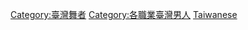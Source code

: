 [[Category:臺灣舞者|Category:臺灣舞者]]
[[Category:各職業臺灣男人|Category:各職業臺灣男人]]
[[Category:各國籍男舞者‎|Taiwanese]]